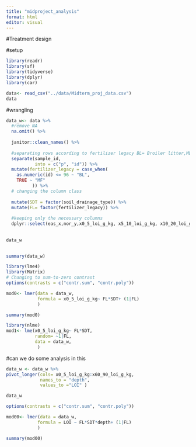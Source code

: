 ```yaml
---
title: "midproject_analysis"
format: html
editor: visual
---
```


#Treatment design

#setup

```r
library(readr)
library(sf)
library(tidyverse)
library(dplyr)
library(car)
```

```r
data<- read_csv("../data/Midterm_proj_data.csv")
data
```

#wrangling

```r




data_w<- data %>%
  #remove NA
  na.omit() %>%
  
  janitor::clean_names() %>%
  
  #separating rows according to fertilizer legacy BL= Broiler litter,ML= Mineral fertilizer
  separate(sample_id,
           into = c("p", "id")) %>%
  mutate(fertilizer_legacy = case_when(
    as.numeric(id) <= 96 ~ "BL",
    TRUE ~ "MF"
          )) %>%
  # changing the column class
  
  mutate(SDT = factor(soil_drainage_type)) %>%
  mutate(FL= factor(fertilizer_legacy)) %>%
  
  #keeping only the necessary columns         
  dplyr::select(eas_x,nor_y,x0_5_loi_g_kg, x5_10_loi_g_kg, x10_20_loi_g_kg, x20_40_loi_g_kg, x40_60_loi_g_kg, x60_90_loi_g_kg, SDT, FL)
  
  
data_w
 

```

```r
summary(data_w)
```

```r
library(lme4)
library(Matrix)
# Changing to sum-to-zero contrast
options(contrasts = c("contr.sum", "contr.poly"))

mod0<- lmer(data = data_w,
            formula = x0_5_loi_g_kg~ FL*SDT+ (1|FL)
            )
```

```r
summary(mod0)
```

```r
library(nlme)
mod1<- lme(x0_5_loi_g_kg~ FL*SDT,
           random= ~1|FL,
           data = data_w,
            )

```

#can we do some analysis in this

```r
data_w <- data_w %>%
pivot_longer(cols= x0_5_loi_g_kg:x60_90_loi_g_kg,
             names_to = "depth",
             values_to ="LOI" )

data_w
```

```r
options(contrasts = c("contr.sum", "contr.poly"))

mod00<- lmer(data = data_w,
            formula = LOI ~ FL*SDT*depth+ (1|FL)
            )

summary(mod00)
```

